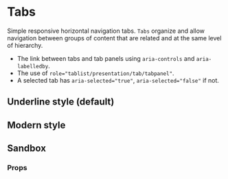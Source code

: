 

# Tabs

Simple responsive horizontal navigation tabs. `Tabs` organize and allow navigation between groups of content that are related and at the same level of hierarchy.

- The link between tabs and tab panels using `aria-controls` and `aria-labelledby`.
- The use of `role="tablist/presentation/tab/tabpanel"`.
- A selected tab has `aria-selected="true"`, `aria-selected="false"` if not.

## Underline style (default)

<Canvas withSource="open">
    <Story id="components-tabs--basic" />
</Canvas>

## Modern style

<Canvas withSource="open">
    <Story id="components-tabs--modern-variant" />
</Canvas>

## Sandbox

<Story id="components-tabs--sandbox" />

### Props

<div class="hidden">
    <Primary />
</div>

<ArgTypes of={Tabs} />
